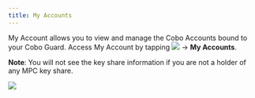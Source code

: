 ```yaml
---
title: My Accounts
---
```


My Account allows you to view and manage the Cobo Accounts bound to your Cobo Guard.
Access My Account by tapping <img src="/images/cobo-guard/common/menu-icon.png" /> -> **My Accounts**.

**Note**: You will not see the key share information if you are not a holder of any MPC key share.

<img src="/images/cobo-guard/navigate-the-cobo-guard-app/my-accounts/my-accounts.png" />
